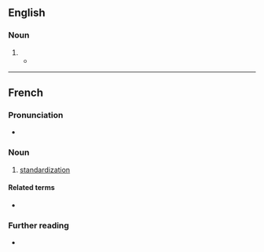 ==English==

===Noun===
{{en-noun|~}}

# {{standard spelling of|en|standardization|from=British}}
#* {{quote-journal|en|year=1961|month=March|title=Talking of trains|journal=Trains Illustrated|page=133|text='''Standardisation''' of locomotive design is an essential feature of an efficiently run modern railway.}}

----

==French==

===Pronunciation===
* {{audio|fr|LL-Q150 (fra)-WikiLucas00-standardisation.wav|Audio}}

===Noun===
{{fr-noun|f}}

# [[standardization]]

====Related terms====
* {{l|fr|standardiser}}

===Further reading===
* {{R:TLFi}}